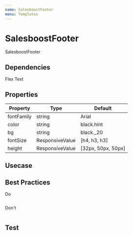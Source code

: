 ```yaml
---
name: SalesboostFooter
menu: Templates
---
```



# SalesboostFooter

SalesboostFooter

## Dependencies
<App>
<Flex>
<Chip bg="blue.deep" color="#FFF" mx={1}>Flex</Chip>
<Chip bg="blue.royal" color="#FFF" mx={1}>Text</Chip>
</Flex>
</App>

## Properties

|Property|Type|Default|
|-|-|-|
|fontFamily | string | Arial |
|color | string | black.hint |
|bg | string | black._20 |
|fontSize | ResponsiveValue | [h4, h3, h3] |
|height | ResponsiveValue | [32px, 50px, 50px] |



## Usecase

<Playground>
  <App>
    <SalesboostFooter />
    <SalesboostFooter color="black.hint" bg="black.half" fontSize={["h5", "h4", "h3"]}/>
    <SalesboostFooter fontFamily="serif" height={["40px", "60px", "70px"]}/>
  </App>
</Playground>

## Best Practices

<App>
  <Chip bg="#00AA00" color="#FFF" width="100px">Do</Chip>
</App>

```javascript
```

<App>
  <Chip bg="#AA0000" color="#FFF" width="100px">Don't</Chip>
</App>

```javascript
```

## Test